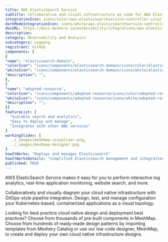 ```yaml
---
title: AWS ElasticSearch Service
subtitle: Collaborative and visual infrastructure as code for AWS ElasticSearch Service
integrationIcon: icons/color/aws-elasticsearchservice-controller-color.svg
darkModeIntegrationIcon: icons/white/aws-elasticsearchservice-controller-white.svg
docURL: https://docs.meshery.io/extensibility/integrations/aws-elasticsearchservice-controller
description: 
category: Observability and Analysis
subcategory: Logging
registrant: GitHub
components: [
{
"name": "elasticsearch-domain",
"colorIcon": "icons/components/elasticsearch-domain/icons/color/elasticsearch-domain-color.svg",
"whiteIcon": "icons/components/elasticsearch-domain/icons/white/elasticsearch-domain-white.svg",
"description": "",
},
{
"name": "adopted-resource",
"colorIcon": "icons/components/adopted-resource/icons/color/adopted-resource-color.svg",
"whiteIcon": "icons/components/adopted-resource/icons/white/adopted-resource-white.svg",
"description": "",
}]
featureList: [
  "Scalable search and analytics",
  "Easy to deploy and manage",
  "Integrates with other AWS services"
]
workingSlides: [
  ../_images/meshmap-visualizer.png,
  ../_images/meshmap-designer.png
]
howItWorks: "Deploys and manages Elasticsearch"
howItWorksDetails: "Simplified Elasticsearch management and integration with AWS"
published: TRUE
---
```

<p>
AWS ElasticSearch Service makes it easy for you to perform interactive log analytics, real-time application monitoring, website search, and more. 
</p>
<p>
    Collaboratively and visually diagram your cloud native infrastructure with GitOps-style pipeline integration. Design, test, and manage configuration your Kubernetes-based, containerized applications as a visual topology.
</p>
<p>
    Looking for best practice cloud native design and deployment best practices? Choose from thousands of pre-built components in MeshMap. Choose from hundreds of ready-made design patterns by importing templates from Meshery Catalog or use our low code designer, MeshMap, to create and deploy your own cloud native infrastructure designs.
</p>
